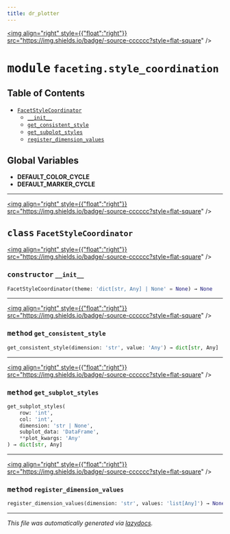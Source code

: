 ```yaml
---
title: dr_plotter
---
```


<a href="https://github.com/drothermel/%24%7BREPO%7D/blob/main/src/dr_plotter/faceting/style_coordination.py"><img align="right" style={{"float":"right"}} src="https://img.shields.io/badge/-source-cccccc?style=flat-square" /></a>

# <kbd>module</kbd> `faceting.style_coordination`



## Table of Contents
- [`FacetStyleCoordinator`](./dr_plotter.faceting.style_coordination#class-facetstylecoordinator)
	- [`__init__`](./dr_plotter.faceting.style_coordination#constructor---init--)
	- [`get_consistent_style`](./dr_plotter.faceting.style_coordination#method-get-consistent-style)
	- [`get_subplot_styles`](./dr_plotter.faceting.style_coordination#method-get-subplot-styles)
	- [`register_dimension_values`](./dr_plotter.faceting.style_coordination#method-register-dimension-values)


**Global Variables**
---------------
- **DEFAULT_COLOR_CYCLE**
- **DEFAULT_MARKER_CYCLE**


---

<a href="https://github.com/drothermel/%24%7BREPO%7D/blob/main/src/dr_plotter/faceting/style_coordination.py#L21"><img align="right" style={{"float":"right"}} src="https://img.shields.io/badge/-source-cccccc?style=flat-square" /></a>

## <kbd>class</kbd> `FacetStyleCoordinator`



<a href="https://github.com/drothermel/%24%7BREPO%7D/blob/main/src/dr_plotter/faceting/style_coordination.py#L22"><img align="right" style={{"float":"right"}} src="https://img.shields.io/badge/-source-cccccc?style=flat-square" /></a>

### <kbd>constructor</kbd> `__init__`

```python
FacetStyleCoordinator(theme: 'dict[str, Any] | None' = None) → None
```







---

<a href="https://github.com/drothermel/%24%7BREPO%7D/blob/main/src/dr_plotter/faceting/style_coordination.py#L49"><img align="right" style={{"float":"right"}} src="https://img.shields.io/badge/-source-cccccc?style=flat-square" /></a>

### <kbd>method</kbd> `get_consistent_style`

```python
get_consistent_style(dimension: 'str', value: 'Any') → dict[str, Any]
```




---

<a href="https://github.com/drothermel/%24%7BREPO%7D/blob/main/src/dr_plotter/faceting/style_coordination.py#L61"><img align="right" style={{"float":"right"}} src="https://img.shields.io/badge/-source-cccccc?style=flat-square" /></a>

### <kbd>method</kbd> `get_subplot_styles`

```python
get_subplot_styles(
    row: 'int',
    col: 'int',
    dimension: 'str | None',
    subplot_data: 'DataFrame',
    **plot_kwargs: 'Any'
) → dict[str, Any]
```




---

<a href="https://github.com/drothermel/%24%7BREPO%7D/blob/main/src/dr_plotter/faceting/style_coordination.py#L28"><img align="right" style={{"float":"right"}} src="https://img.shields.io/badge/-source-cccccc?style=flat-square" /></a>

### <kbd>method</kbd> `register_dimension_values`

```python
register_dimension_values(dimension: 'str', values: 'list[Any]') → None
```







---

_This file was automatically generated via [lazydocs](https://github.com/ml-tooling/lazydocs)._
